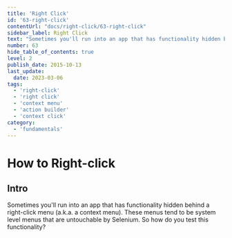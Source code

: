 ```yaml
---
title: 'Right Click'
id: '63-right-click'
contentUrl: "docs/right-click/63-right-click"
sidebar_label: Right Click
text: "Sometimes you'll run into an app that has functionality hidden behind a right-click menu (a.k.a. a context menu). These menus tend to be system level menus that are untouchable by Selenium. So how do you test this functionality?"
number: 63
hide_table_of_contents: true
level: 2
publish_date: 2015-10-13
last_update:
  date: 2023-03-06
tags:
  - 'right-click'
  - 'right click'
  - 'context menu'
  - 'action builder'
  - 'context click'
category:
  - 'fundamentals'
---
```


# How to Right-click

## Intro

Sometimes you'll run into an app that has functionality hidden behind a right-click menu (a.k.a. a context menu). These menus tend to be system level menus that are untouchable by Selenium. So how do you test this functionality?


<DropdownMarkdown folderName='63-right-click' />
